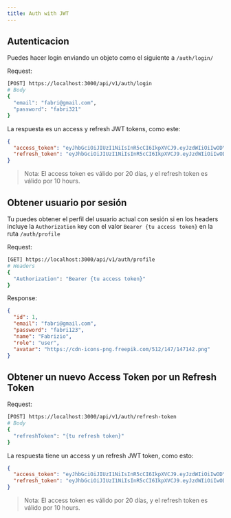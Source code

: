```yaml
---
title: Auth with JWT
---
```


## Autenticacion

Puedes hacer login enviando un objeto como el siguiente a `/auth/login/`

Request:

```sh
[POST] https://localhost:3000/api/v1/auth/login
# Body
{
  "email": "fabri@gmail.com",
  "password": "fabri321"
}
```

La respuesta es un access y refresh JWT tokens, como este:

```json
{
  "access_token": "eyJhbGciOiJIUzI1NiIsInR5cCI6IkpXVCJ9.eyJzdWIiOiIwODY0OThhNi0yMDJmLTRkMDAtOWRkNi0yNjAxZTkxYmFhMzEiLCJpYXQiOjE3MjY5NjA0NDQsImV4cCI6MTcyNzA0Njg0NH0.ELjsD6NyZ3gehhLHZHTMVetNNO-XxvGxXzHrmLGK8GQ",
  "refresh_token": "eyJhbGciOiJIUzI1NiIsInR5cCI6IkpXVCJ9.eyJzdWIiOiIwODY0OThhNi0yMDJmLTRkMDAtOWRkNi0yNjAxZTkxYmFhMzEiLCJpYXQiOjE3MjY5NjA0NDQsImV4cCI6MTcyNzU2NTI0NH0.SYNmSPh_1kA61-EcovPuu6A3Z3xEZ2eSpib-10FRf1Y"
}
```

> Nota: El access token es válido por 20 días, y el refresh token es válido por 10 hours.

## Obtener usuario por sesión

Tu puedes obtener el perfil del usuario actual con sesión si en los headers incluye la `Authorization` key con el valor `Bearer {tu access token}` en la ruta `/auth/profile`

Request:

```sh
[GET] https://localhost:3000/api/v1/auth/profile
# Headers
{
  "Authorization": "Bearer {tu access token}"
}
```

Response:

```json
{
  "id": 1,
  "email": "fabri@gmail.com",
  "password": "fabri123",
  "name": "Fabrizio",
  "role": "user",
  "avatar": "https://cdn-icons-png.freepik.com/512/147/147142.png"
}
```

## Obtener un nuevo Access Token por un Refresh Token

Request:

```sh
[POST] https://localhost:3000/api/v1/auth/refresh-token
# Body
{
  "refreshToken": "{tu refresh token}"
}
```

La respuesta tiene un access y un refresh JWT token, como esto:

```json
{
  "access_token": "eyJhbGciOiJIUzI1NiIsInR5cCI6IkpXVCJ9.eyJzdWIiOiIwODY0OThhNi0yMDJmLTRkMDAtOWRkNi0yNjAxZTkxYmFhMzEiLCJpYXQiOjE3MjY5NjA0NDQsImV4cCI6MTcyNzA0Njg0NH0.ELjsD6NyZ3gehhLHZHTMVetNNO-XxvGxXzHrmLGK8GQ",
  "refresh_token": "eyJhbGciOiJIUzI1NiIsInR5cCI6IkpXVCJ9.eyJzdWIiOiIwODY0OThhNi0yMDJmLTRkMDAtOWRkNi0yNjAxZTkxYmFhMzEiLCJpYXQiOjE3MjY5NjA0NDQsImV4cCI6MTcyNzU2NTI0NH0.SYNmSPh_1kA61-EcovPuu6A3Z3xEZ2eSpib-10FRf1Y"
}
```

> Nota: El access token es válido por 20 días, y el refresh token es válido por 10 hours.